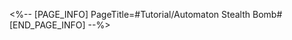 <%-- [PAGE_INFO]
PageTitle=#Tutorial/Automaton Stealth Bomb#
[END_PAGE_INFO] --%>
{{Tutorial
|sort      = 806201
|title     = Automaton Stealth Bomb
|subtitle  = 
|type      = Adventure
|about     = 
|image1    = Tutorial Automaton Stealth Bomb 1.png{{subst:void|<!--$UPLOAD:<<SpriteOutput/TutorialPic/TutorialPage_806201.png>-<Tutorial Automaton Stealth Bomb 1.png>-<Tutorial Files>>-->}}
|text1     = When controlling the Automaton Stealth Bomb, press the {{Color|h|nobold=1|attack button}} to trigger self-detonation and stun {{Color|h|nobold=1|all enemies}} in the attack radius to complete the challenge
|image2    = Tutorial Automaton Stealth Bomb 2.png{{subst:void|<!--$UPLOAD:<<SpriteOutput/TutorialPic/TutorialPage_806202.png>-<Tutorial Automaton Stealth Bomb 2.png>-<Tutorial Files>>-->}}
|text2     = But if the Automaton fails to {{Color|h|nobold=1|stun all its enemies at once}} or is {{Color|h|nobold=1|discovered by enemies}}, the challenge will be failed and written off
|image3    = Tutorial Automaton Stealth Bomb 3.png{{subst:void|<!--$UPLOAD:<<SpriteOutput/TutorialPic/TutorialPage_806203.png>-<Tutorial Automaton Stealth Bomb 3.png>-<Tutorial Files>>-->}}
|text3     = Try to {{Color|h|nobold=1|avoid the enemy's line of sight}} and use {{Color|h|nobold=1|Sprint}} to approach your enemies and take them all down at once
}}
